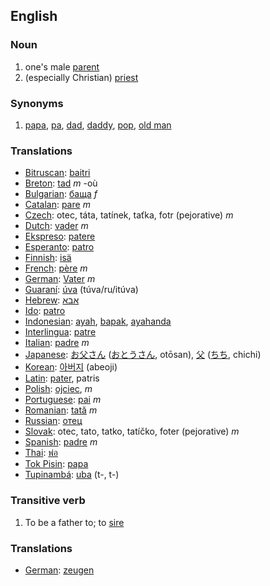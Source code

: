 ==English==

===Noun===
# one's male [[parent]]
# (especially Christian) [[priest]]

===Synonyms===
#[[papa]], [[pa]], [[dad]], [[daddy]], [[pop]], [[old man]]

===Translations===
*[[Bitruscan]]: [[baitri]]
*[[Breton]]: [[tad]] ''m'' -où
*[[Bulgarian]]: [[баща]] ''f''
*[[Catalan]]: [[pare]] ''m''
*[[Czech]]:  otec, táta, tatínek, taťka, fotr (pejorative)  ''m''
*[[Dutch]]: [[vader]] ''m''
*[[Ekspreso]]: [[patere]]
*[[Esperanto]]: [[patro]]
*[[Finnish]]: [[isä]]
*[[French]]: [[père]] ''m''
*[[German]]: [[Vater]] ''m''
*[[Guaraní]]: [[úva]] (túva/ru/itúva)
*[[Hebrew]]: [[אבא]]
*[[Ido]]: [[patro]]
*[[Indonesian]]: [[ayah]], [[bapak]], [[ayahanda]]
*[[Interlingua]]: [[patre]]
*[[Italian]]: [[padre]] ''m''
*[[Japanese]]: [[お父さん]] ([[おとうさん]], otōsan), [[父]] ([[ちち]], chichi)
*[[Korean]]: [[아버지]] (abeoji)
*[[Latin]]: [[pater]], patris
*[[Polish]]: [[ojciec]], ''m''
*[[Portuguese]]: [[pai]] ''m''
*[[Romanian]]: [[tată]] ''m''
*[[Russian]]: [[отец]]
*[[Slovak]]:  otec, tato, tatko, tatíčko, foter (pejorative) ''m''
*[[Spanish]]: [[padre]] ''m''
*[[Thai]]: [[พ่อ]]
*[[Tok Pisin]]: [[papa]]
*[[Tupinambá]]: [[uba]] (t-, t-)

===Transitive verb===
#To be a father to; to [[sire]]

===Translations===

*[[German]]: [[zeugen]]